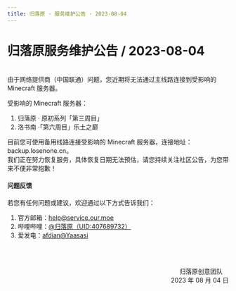 ```yaml
---
title: 归落原 · 服务维护公告 · 2023-08-04
---
```


# 归落原服务维护公告 / 2023-08-04

<br />
由于网络提供商（中国联通）问题，您近期将无法通过主线路连接到受影响的 Minecraft 服务器。

受影响的 Minecraft 服务器：

1. 归落原 · 原初系列「第三周目」
2. 洛书南 ·「第六周目」乐土之巅

目前您可使用备用线路连接受影响的 Minecraft 服务器，连接地址：backup.losenone.cn。\
我们正在努力恢复服务，具体恢复日期无法预估，请您持续关注社区公告，为您带来不便非常抱歉！


#### 问题反馈

若您有任何问题或建议，欢迎通过以下方式告诉我们：

1. 官方邮箱：help@service.our.moe
2. 哔哩哔哩：[@归落原（UID:407689732）](https://space.bilibili.com/407689732)
3. 爱发电：[afdian@Yaasasi](https://afdian.com/@Yaasasi)


<br /><br /><p align="right">归落原创意团队&emsp;<br />2023 年 08 月 04 日</p>